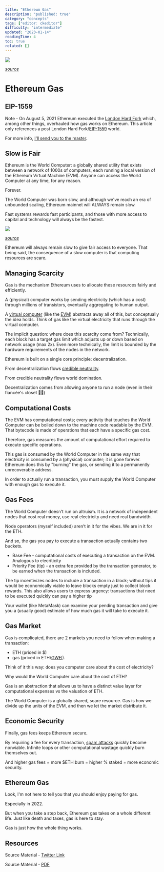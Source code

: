 ```yaml
---
title: "Ethereum Gas"
description: "published: true"
category: "concepts"
tags: ["editor: ckeditor"]
difficulty: "intermediate"
updated: "2023-01-14"
readingTime: 4
toc: true
related: []
---
```


![](/images/gas-banner.jpg)

[*source*](https://www.hodlnaut.com/academy/ethereum-gas-system)

# Ethereum Gas

## EIP-1559

Note - On August 5, 2021 Ethereum executed the [London Hard Fork](https://blog.ethereum.org/2021/07/15/london-mainnet-announcement) which, among other things, overhauled how gas works on Ethereum. This article only references a post London Hard Fork/[EIP-1559](https://eips.ethereum.org/EIPS/eip-1559) world. 

For more info, [I'll send you to the master](https://notes.ethereum.org/@vbuterin/eip-1559-faq).

## Slow is Fair

Ethereum is the World Computer: a globally shared utility that exists between a network of 1000s of computers, each running a local version of the Ethereum Virtual Machine (EVM). Anyone can access the World Computer at any time, for any reason. 

Forever.

The World Computer was born slow, and although we've reach an era of unbounded scaling, Ethereum mainnet will ALWAYS remain slow. 

Fast systems rewards fast participants, and those with more access to capital and technology will always be the fastest.

![](/images/gas-hasu-quote.png)

[*source*](https://twitter.com/hasufl/status/1565249565435068417)

  
Ethereum will always remain slow to give fair access to everyone. That being said, the consequence of a slow computer is that computing resources are scare. 

## Managing Scarcity

Gas is the mechanism Ethereum uses to allocate these resources fairly and efficiently.

A (physical) computer works by sending electricity (which has a cost) through millions of transistors, eventually aggregating to human output. 

A [virtual computer](https://en.wikipedia.org/wiki/Virtual_machine) (like the [EVM](https://ethereum.org/en/developers/docs/evm/)) abstracts away all of this, but conceptually the idea holds. Think of gas like the virtual electricity that runs through the virtual computer.

The implicit question: where does this scarcity come from? Technically, each block has a target gas limit which adjusts up or down based on network usage (max 2x). Even more technically, the limit is bounded by the hardware requirements of the nodes in the network.

Ethereum is built on a single core principle: decentralization. 

From decentralization flows [credible neutrality](/concepts/credible-neutrality). 

From credible neutrality flows world domination. 

Decentralization comes from allowing anyone to run a node (even in their fiancée's closet 🙋‍♂️)

## Computational Costs

The EVM has computational costs; every activity that touches the World Computer can be boiled down to the machine code readable by the EVM. That bytecode is made of operations that each have a specific gas cost. 

Therefore, gas measures the amount of computational effort required to execute specific operations.

This gas is consumed by the World Computer in the same way that electricity is consumed by a (physical) computer; it is gone forever. Ethereum does this by "burning" the gas, or sending it to a permanently unrecoverable address.

In order to actually run a transaction, you must supply the World Computer with enough gas to execute it.

## Gas Fees

The World Computer doesn't run on altruism. It is a network of independent nodes that cost real money, use real electricity and need real bandwidth.

Node operators (myself included) aren't in it for the vibes. We are in it for the ETH.

And so, the gas you pay to execute a transaction actually contains two buckets. 

*   Base Fee - computational costs of executing a transaction on the EVM. Analogous to elecriticity
*   Priority Fee (tip) - an extra fee provided by the transaction generator, to be earned when the transaction is included.

The tip incentivizes nodes to include a transaction in a block; without tips it would be economically viable to leave blocks empty just to collect block rewards. This also allows users to express urgency: transactions that need to be executed quickly can pay a higher tip

Your wallet (like MetaMask) can examine your pending transaction and give you a (usually good) estimate of how much gas it will take to execute it.

## Gas Market

Gas is complicated, there are 2 markets you need to follow when making a transaction: 

*   ETH (priced in $) 
*   gas (priced in ETH/[GWEI](https://www.investopedia.com/terms/g/gwei-ethereum.asp)). 

Think of it this way: does you computer care about the cost of electricity? 

Why would the World Computer care about the cost of ETH?

Gas is an abstraction that allows us to have a distinct value layer for computational expenses vs the valuation of ETH. 

The World Computer is a globally shared, scare resource. Gas is how we divide up the units of the EVM, and then we let the market distribute it.

## Economic Security

Finally, gas fees keeps Ethereum secure. 

By requiring a fee for every transaction, [spam attacks](https://en.wikipedia.org/wiki/Denial-of-service_attack) quickly become nonviable. Infinite loops or other computational wastage quickly burn themselves out.

And higher gas fees = more $ETH burn = higher % staked = more economic security.

## Ethereum Gas

Look, I'm not here to tell you that you should enjoy paying for gas. 

Especially in 2022.

But when you take a step back, Ethereum gas takes on a whole different life. Just like death and taxes, gas is here to stay.

Gas is just how the whole thing works.

## Resources

Source Material - [Twitter Link](https://twitter.com/SalomonCrypto/status/1569397466046537728)

Source Material - [PDF](/twitter-pdf-2022-09-12_gas.pdf)
